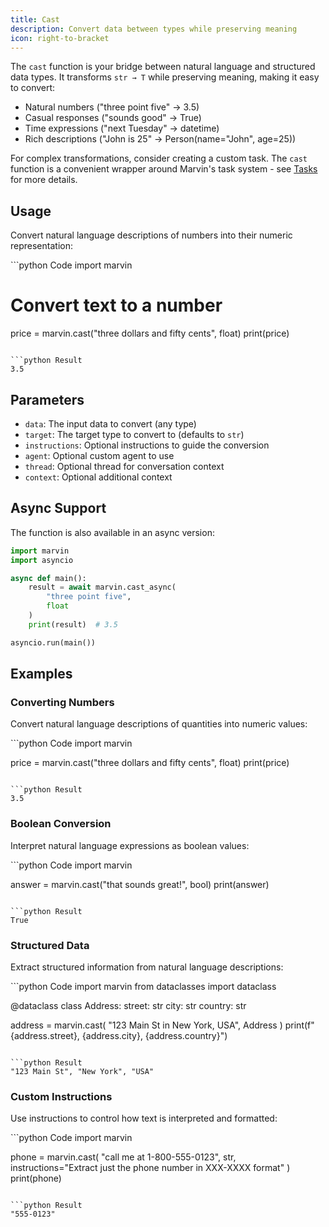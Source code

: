 ```yaml
---
title: Cast
description: Convert data between types while preserving meaning
icon: right-to-bracket
---
```


The `cast` function is your bridge between natural language and structured data types. It transforms `str → T` while preserving meaning, making it easy to convert:
- Natural numbers ("three point five" → 3.5)
- Casual responses ("sounds good" → True)
- Time expressions ("next Tuesday" → datetime)
- Rich descriptions ("John is 25" → Person(name="John", age=25))

For complex transformations, consider creating a custom task. The `cast` function is a convenient wrapper around Marvin's task system - see [Tasks](/concepts/tasks) for more details.

## Usage

Convert natural language descriptions of numbers into their numeric representation:

<CodeGroup>
```python Code
import marvin

# Convert text to a number
price = marvin.cast("three dollars and fifty cents", float)
print(price)
```

```python Result
3.5
```
</CodeGroup>

## Parameters

- `data`: The input data to convert (any type)
- `target`: The target type to convert to (defaults to `str`)
- `instructions`: Optional instructions to guide the conversion
- `agent`: Optional custom agent to use
- `thread`: Optional thread for conversation context
- `context`: Optional additional context

## Async Support

The function is also available in an async version:

```python
import marvin
import asyncio

async def main():
    result = await marvin.cast_async(
        "three point five",
        float
    )
    print(result)  # 3.5

asyncio.run(main())
```

## Examples

### Converting Numbers

Convert natural language descriptions of quantities into numeric values:

<CodeGroup>
```python Code
import marvin

price = marvin.cast("three dollars and fifty cents", float)
print(price)
```

```python Result
3.5
```
</CodeGroup>

### Boolean Conversion

Interpret natural language expressions as boolean values:

<CodeGroup>
```python Code
import marvin

answer = marvin.cast("that sounds great!", bool)
print(answer)
```

```python Result
True
```
</CodeGroup>

### Structured Data

Extract structured information from natural language descriptions:

<CodeGroup>
```python Code
import marvin
from dataclasses import dataclass

@dataclass
class Address:
    street: str
    city: str
    country: str

address = marvin.cast(
    "123 Main St in New York, USA",
    Address
)
print(f"{address.street}, {address.city}, {address.country}")
```

```python Result
"123 Main St", "New York", "USA"
```
</CodeGroup>

### Custom Instructions

Use instructions to control how text is interpreted and formatted:

<CodeGroup>
```python Code
import marvin

phone = marvin.cast(
    "call me at 1-800-555-0123",
    str,
    instructions="Extract just the phone number in XXX-XXXX format"
)
print(phone)
```

```python Result
"555-0123"
```
</CodeGroup> 